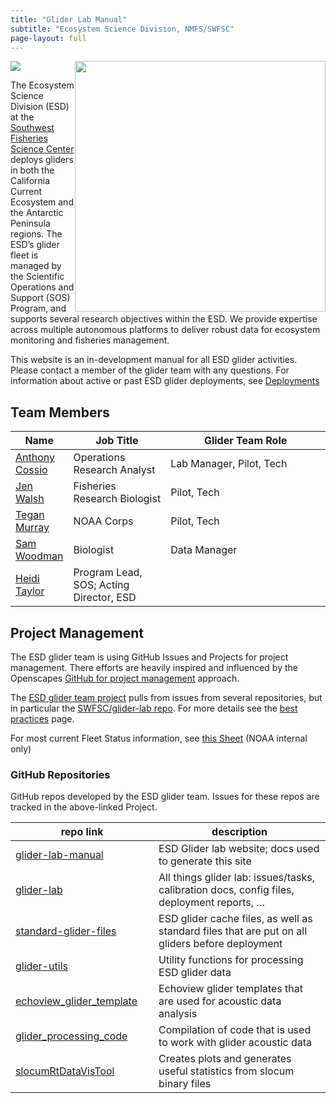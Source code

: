 ```yaml
---
title: "Glider Lab Manual"
subtitle: "Ecosystem Science Division, NMFS/SWFSC"
page-layout: full
---
```

[![](https://img.shields.io/github/last-commit/SWFSC/glider-lab-manual)](https://github.com/SWFSC/glider-lab-manual/commits/main)
![](content/images/ESD_meatball.png){style="float:right;" fig-alt="Ecosystem Science Division logo. Artwork by Jen Walsh." width="401"}

The Ecosystem Science Division (ESD) at the [Southwest Fisheries Science Center](https://www.fisheries.noaa.gov/about/southwest-fisheries-science-center){target="_blank"} deploys gliders in both the California Current Ecosystem and the Antarctic Peninsula regions. The ESD's glider fleet is managed by the Scientific Operations and Support (SOS) Program, and supports several research objectives within the ESD. We provide expertise across multiple autonomous platforms to deliver robust data for ecosystem monitoring and fisheries management. 

This website is an in-development manual for all ESD glider activities. Please contact a member of the glider team with any questions. For information about active or past ESD glider deployments, see [Deployments](content/deployments.qmd)

## Team Members

| Name | Job Title | Glider Team Role |
|------|-----------|------------------|
| [Anthony Cossio](mailto:anthony.cossio@noaa.gov)   | Operations Research Analyst  | Lab Manager, Pilot, Tech |
| [Jen Walsh](mailto:jen.walsh@noaa.gov)             | Fisheries Research Biologist | Pilot, Tech |
| [Tegan Murray](mailto:tegan.murray@noaa.gov)       | NOAA Corps                   | Pilot, Tech |
| [Sam Woodman](mailto:sam.woodman@noaa.gov)         | Biologist                    | Data Manager |
| [Heidi Taylor](mailto:heidi.taylor@noaa.gov)       | Program Lead, SOS; Acting Director, ESD | |

<!-- | [Christian Reiss](mailto:christian.reiss@noaa.gov) | Program Lead, Offshore Wind  | Principle Investigator | -->
<!-- | [Caleb Flaim](mailto:caleb.flaim@noaa.gov)         | Electronics Technician       | Pilot, Tech |
| [Jacob Partida](mailto:jacob.partida@noaa.gov)     | Physical Science Technician  | Pilot, Tech |
| [Hailey Schmidt](mailto:hailey.schmidt@noaa.gov)   | Electronics Technician              | Pilot, Tech | -->
<!-- | [George Watters](mailto:george.watters@noaa.gov)   | Director, ESD | | -->

## Project Management

The ESD glider team is using GitHub Issues and Projects for project management. There efforts are heavily inspired and influenced by the Openscapes [GitHub for project management](https://openscapes.github.io/series/core-lessons/github/github-issues.html){target="_blank"} approach.

The [ESD glider team project](https://github.com/orgs/SWFSC/projects/5/views/1){target="_blank"} pulls from issues from several repositories, but in particular the [SWFSC/glider-lab repo](https://github.com/SWFSC/glider-lab){target="_blank"}. For more details see the [best practices](content/best-practices.qmd) page.

For most current Fleet Status information, see [this Sheet](https://docs.google.com/spreadsheets/d/1tB3QNKYx8qOYYS9QZotekBAx0y-_n2d-EZPjFFdYNuU/edit?usp=sharing){target="_blank"} (NOAA internal only)

### GitHub Repositories

GitHub repos developed by the ESD glider team. Issues for these repos are tracked in the above-linked Project.

| repo link | description |
|-----------|-------------|
| [glider-lab-manual](https://github.com/SWFSC/glider-lab-manual){target="_blank"} | ESD Glider lab website; docs used to generate this site
| [glider-lab](https://github.com/SWFSC/glider-lab){target="_blank"} | All things glider lab: issues/tasks, calibration docs, config files, deployment reports, ...
| [standard-glider-files](https://github.com/SWFSC/standard-glider-files){target="_blank"} | ESD glider cache files, as well as standard files that are put on all gliders before deployment |
| [glider-utils](https://github.com/SWFSC/glider-utils){target="_blank"} | Utility functions for processing ESD glider data |
| [echoview_glider_template](https://github.com/SWFSC/echoview_glider_template){target="_blank"} | Echoview glider templates that are used for acoustic data analysis
| [glider_processing_code](https://github.com/SWFSC/glider_processing_code){target="_blank"} | Compilation of code that is used to work with glider acoustic data
| [slocumRtDataVisTool](https://github.com/flaimC/slocumRtDataVisTool){target="_blank"} | Creates plots and generates useful statistics from slocum binary files
